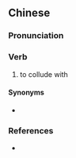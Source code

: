 {{also|结搆|结构}}
==Chinese==
{{zh-forms|s=结搆}}

===Pronunciation===
{{zh-pron
|m=jiégòu
|cat=v
}}

===Verb===
{{zh-verb}}

# {{lb|zh|archaic}} to collude with

====Synonyms====
* {{zh-l|勾結}}

===References===
* {{cite-book
|last=Luo
|first=Guanzhong
|authorlink=w:Luo Guanzhong
|coauthors=
|year=2006
|title=Annotated [[s:Romance of the Three Kingdoms/Chapter 2#27|Romance of the Three Kingdoms/Chapter 2]], page 31, note 61
|language=Mandarin
|publisher=
|location=
|isbn=957911305X
}}